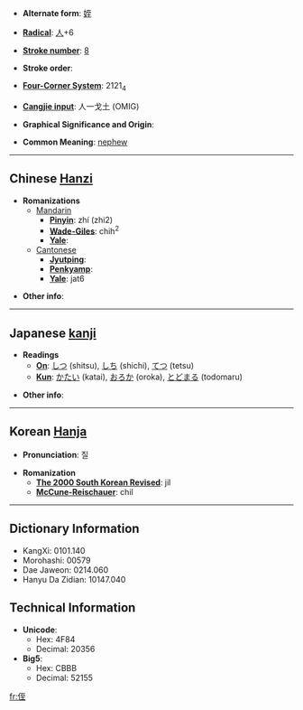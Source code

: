 * '''Alternate form''': [[姪]]

* '''[[Wiktionary:Chinese radical index| Radical]]''': [[Wiktionary:Chinese radical index 人|人]]+6

* '''[[Wiktionary:Chinese total strokes index|Stroke number]]''': [[Wiktionary:Chinese total strokes index 8|8]]

* '''Stroke order''': 

* '''[[Wiktionary:Chinese four corner index|Four-Corner System]]''': 2121<sub>4</sub>

* '''[[Wiktionary:Chinese Cangjie index|Cangjie input]]''': 人一戈土 (OMIG)

* '''Graphical Significance and Origin''': 

* '''Common Meaning''': [[nephew]]

----

== Chinese [[Hanzi]] ==

* '''Romanizations'''
** [[Mandarin]]
*** '''[[Pinyin]]''': zhí (zhi2)
*** '''[[Wade-Giles]]''': chih<sup>2</sup>
*** '''[[Yale]]''': 
**[[Cantonese]]
***'''[[Jyutping]]''':
***'''[[Penkyamp]]''': 
***'''[[Yale]]''': jat6

* '''Other info''': 

----

== Japanese [[kanji]] ==

* '''Readings'''
** '''[[On]]''': [[しつ]] (shitsu), [[しち]] (shichi), [[てつ]] (tetsu)
** '''[[Kun]]''': [[かたい]] (katai), [[おろか]] (oroka), [[とどまる]] (todomaru)

* '''Other info''':  

----

== Korean [[Hanja]] ==

* '''Pronunciation''': 질

* '''Romanization'''
** '''[[The 2000 South Korean Revised Romanization|The 2000 South Korean Revised]]''': jil
** '''[[McCune-Reischauer]]''': chil

----

== Dictionary Information ==

* KangXi: 0101.140
* Morohashi: 00579
* Dae Jaweon: 0214.060
* Hanyu Da Zidian: 10147.040

== Technical Information ==

* '''Unicode''':
** Hex: 4F84
** Decimal: 20356
* '''Big5''':
** Hex: CBBB
** Decimal: 52155

[[fr:侄]]